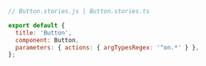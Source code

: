 ```js
// Button.stories.js | Button.stories.ts

export default {
  title: 'Button',
  component: Button,
  parameters: { actions: { argTypesRegex: '^on.*' } },
};
```